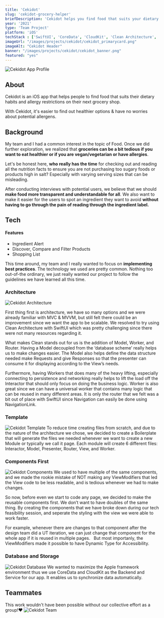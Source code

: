 ```yaml
---
title: 'Cekidot'
slug: 'cekidot-grocery-helper'
briefDescription: 'Cekidot helps you find food that suits your dietary habit and allergy restrictions for your next grocery stop.'
year: '2021'
type: 'Team Project'
platform: 'iOS'
techStack : ['SwiftUI', 'CoreData', 'CloudKit', 'Clean Architecture', 'SwiftLint']
imageUrl: "/images/projects/cekidot/cekidot_primarycard.png"
imageAlt: "Cekidot Header"
banner: "/images/projects/cekidot/cekidot_banner.png"
featured: "yes"
---
```


<Image
  alt="Cekidot App Profile"
  src="/images/projects/cekidot/cekidot_app_profile.png"
  width={1920}
  height={4320}
  />

## About
Cekidot is an iOS app that helps people to find food that suits their dietary habits and allergy restrictions on their next grocery shop.

With Cekidot, it's easier to find out healthier options & have no worries about potential allergens.

## Background

My team and I had a common interest in the topic of Food. Once we did further exploration, we realized that **groceries can be a bit tedious if you want to eat healthier or if you are vegan/vegetarian or have allergies**.

Let's be honest here, **who really has the time** for checking out and reading all the nutrition facts to ensure you are not purchasing too sugary foods or products high in salt? Especially with varying serving sizes that can be misleading.

After conducting interviews with potential users, we believe that we should **make food more transparent and understandable for all**. We also want to make it easier for the users to spot an ingredient they want to avoid **without having to go through the pain of reading through the ingredient label.**

## Tech

#### Features
- Ingredient Alert
- Discover, Compare and Filter Products
- Shopping List


This time around, my team and I really wanted to focus on **implementing best practices**.
The technology we used are pretty common. Nothing too out-of-the ordinary, we just really wanted our project to follow the guidelines we have learned all this time.

### Architecture
<Image
  alt="Cekidot Architecture"
  src="/images/projects/cekidot/tech/cekidot_clean_arch.jpeg"
  width={1920}
  height={1080}
  />

First thing first is architecture, we have so many options and we were already familiar with MVC & MVVM, but still felt there could be an improvement since we want the app to be scalable.
We resolved to try using Clean Architecture with SwiftUI which was pretty challenging since there were not many resources regarding it.

What makes Clean stands out for us is the addition of Model, Worker, and Router. Having a Model decoupled from the ‘database scheme’ really helps us to make changes easier.
The Model also helps define the data structure needed make Requests and give Responses so that the presenter can consume it for displaying according to the View’s needs.

Furthermore, having Workers that does many of the heavy lifting, especially connecting to persistence and networking really helps to lift the load off the Interactor that should only focus on doing the business logic.
Worker is also great since we can have a universal worker that contains many logic that can be reused in many different areas.
It is only the router that we felt was a bit out of place with SwiftUI since Navigation can easily be done using NavigationLink.

### Template
<Image
  alt="Cekidot Template"
  src="/images/projects/cekidot/tech/cekidot_template.jpeg"
  width={1920}
  height={1080}
  />
To reduce time creating files from scratch, and due to the nature of the architecture we chose, we decided to create a Boilerplate that will generate the files we needed whenever we want to create a new Module or typically we call it page.
Each module will create 6 different files: Interactor, Model, Presenter, Router, View, and Worker.

### Components First
<Image
  alt="Cekidot Components"
  src="/images/projects/cekidot/tech/cekidot_components.jpeg"
  width={1920}
  height={1080}
  />
We used to have multiple of the same components, and we made the rookie mistake of NOT making any ViewModifiers that led the View code to be less readable, and is tedious whenever we had to make changes.

So now, before even we start to code any page, we decided to make the reusable components first. We don’t want to have doubles of the same thing. By creating the components that we have broke down during our tech feasibility session, and seperate the styling with the view we were able to work faster.

For example, whenever there are changes to that component after the design team did a UT iteration, we can just change that component for the whole app if it is reused in multiple pages.   But most importanly, the ViewModifiers made it possible to have Dynamic Type for Accessibility.

### Database and Storage
<Image
  alt="Cekidot Database"
  src="/images/projects/cekidot/tech/cekidot_database.jpeg"
  width={1920}
  height={1080}
  />
We wanted to maximize the Apple framework environment thus we use CoreData and CloudKit as the Backend and Service for our app. It enables us to synchronize data automatically.

## Teammates
This work wouldn't have been possible without our collective effort as a group!❤️
<Image
  alt="Cekidot Team"
  src="/images/projects/cekidot/cekidot_teammates.jpg"
  width={1920}
  height={1080}
  />